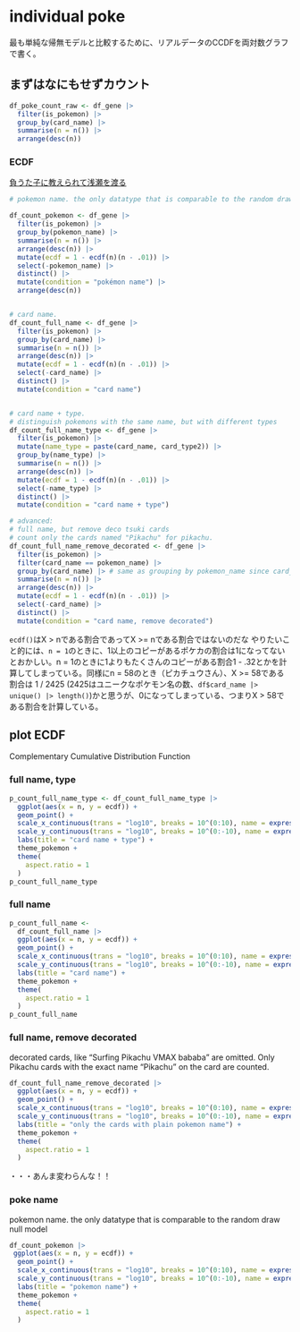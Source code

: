 # individual poke

最も単純な帰無モデルと比較するために、リアルデータのCCDFを両対数グラフで書く。

## まずはなにもせずカウント
```r
df_poke_count_raw <- df_gene |> 
  filter(is_pokemon) |> 
  group_by(card_name) |> 
  summarise(n = n()) |> 
  arrange(desc(n))

```

### ECDF

[負うた子に教えられて浅瀬を渡る](https://qiita.com/xerroxcopy/items/b79635ef3dbcc29644c6)

```r
# pokemon name. the only datatype that is comparable to the random draw null model

df_count_pokemon <- df_gene |> 
  filter(is_pokemon) |> 
  group_by(pokemon_name) |> 
  summarise(n = n()) |> 
  arrange(desc(n)) |> 
  mutate(ecdf = 1 - ecdf(n)(n - .01)) |> 
  select(-pokemon_name) |> 
  distinct() |> 
  mutate(condition = "pokémon name") |> 
  arrange(desc(n))


# card name. 
df_count_full_name <- df_gene |> 
  filter(is_pokemon) |> 
  group_by(card_name) |> 
  summarise(n = n()) |> 
  arrange(desc(n)) |> 
  mutate(ecdf = 1 - ecdf(n)(n - .01)) |>
  select(-card_name) |> 
  distinct() |> 
  mutate(condition = "card name")


# card name + type. 
# distinguish pokemons with the same name, but with different types
df_count_full_name_type <- df_gene |> 
  filter(is_pokemon) |> 
  mutate(name_type = paste(card_name, card_type2)) |> 
  group_by(name_type) |> 
  summarise(n = n()) |> 
  arrange(desc(n)) |> 
  mutate(ecdf = 1 - ecdf(n)(n - .01)) |>
  select(-name_type) |> 
  distinct() |> 
  mutate(condition = "card name + type")

# advanced:
# full name, but remove deco tsuki cards
# count only the cards named "Pikachu" for pikachu.
df_count_full_name_remove_decorated <- df_gene |> 
  filter(is_pokemon) |> 
  filter(card_name == pokemon_name) |> 
  group_by(card_name) |> # same as grouping by pokemon_name since card_name == pokemon_name
  summarise(n = n()) |> 
  arrange(desc(n)) |> 
  mutate(ecdf = 1 - ecdf(n)(n - .01)) |>
  select(-card_name) |> 
  distinct() |> 
  mutate(condition = "card name, remove decorated")
```

`ecdf()`はX > nである割合であってX >= nである割合ではないのだな
やりたいこと的には、`n = 1`のときに、1以上のコピーがあるポケカの割合は1になってないとおかしい。n = 1のときに1よりもたくさんのコピーがある割合1 - .32とかを計算してしまっている。同様にn = 58のとき（ピカチュウさん）、X >= 58である割合は 1 / 2425 (2425はユニークなポケモン名の数、`df$card_name |> unique() |> length()`)かと思うが、0になってしまっている、つまりX > 58である割合を計算している。

## plot ECDF

Complementary Cumulative Distribution Function 


### full name, type

```r
p_count_full_name_type <- df_count_full_name_type |> 
  ggplot(aes(x = n, y = ecdf)) +
  geom_point() +
  scale_x_continuous(trans = "log10", breaks = 10^(0:10), name = expression(italic("x"))) +
  scale_y_continuous(trans = "log10", breaks = 10^(0:-10), name = expression(italic("Pr") ( X>= x) )) +
  labs(title = "card name + type") +
  theme_pokemon +
  theme(
    aspect.ratio = 1
  )
p_count_full_name_type
```

### full name

```r
p_count_full_name <-
  df_count_full_name |>
  ggplot(aes(x = n, y = ecdf)) +
  geom_point() +
  scale_x_continuous(trans = "log10", breaks = 10^(0:10), name = expression(italic("x"))) +
  scale_y_continuous(trans = "log10", breaks = 10^(0:-10), name = expression(italic("Pr") ( X>= x) )) +
  labs(title = "card name") +
  theme_pokemon +
  theme(
    aspect.ratio = 1
  )
p_count_full_name
```

### full name, remove decorated

decorated cards, like "Surfing Pikachu VMAX bababa" are omitted. Only Pikachu cards with the exact name "Pikachu" on the card are counted.

```r
df_count_full_name_remove_decorated |>
  ggplot(aes(x = n, y = ecdf)) +
  geom_point() +
  scale_x_continuous(trans = "log10", breaks = 10^(0:10), name = expression(italic("x"))) +
  scale_y_continuous(trans = "log10", breaks = 10^(0:-10), name = expression(italic("Pr") ( X>= x) )) +
  labs(title = "only the cards with plain pokemon name") +
  theme_pokemon +
  theme(
    aspect.ratio = 1
  )

```
・・・あんま変わらんな！！


### poke name

pokemon name. the only datatype that is comparable to the random draw null model

```r

df_count_pokemon |> 
 ggplot(aes(x = n, y = ecdf)) +
  geom_point() +
  scale_x_continuous(trans = "log10", breaks = 10^(0:10), name = expression(italic("x"))) +
  scale_y_continuous(trans = "log10", breaks = 10^(0:-10), name = expression(italic("Pr") ( X>= x) )) +
  labs(title = "pokemon name") +
  theme_pokemon +
  theme(
    aspect.ratio = 1
  )
```


